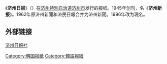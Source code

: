 {{expand|time=2011-05-02T14:35:07+00:00}}
{{unreferenced|time=2011-05-02T14:35:07+00:00}}
{{Infobox Korean name
|title=濟州日報
|hangul=제주일보
|hanja=濟州日報
}}

《'''济州日报'''》（{{lang-ko|제주일보}}）在[[济州特別自治道|济州特別自治道]][[济州市|济州市]]发行的报纸。1945年创刊，名《'''济州新报'''》。1962年原济州新聞和济民日報合并为济州新聞。1996年改为現名。
==外部链接 ==

[http://www.jejunews.com/ 济州日報社] {{Wayback|url=http://www.jejunews.com/ |date=20210419085253 }}

[[Category:韩国报纸|Category:韩国报纸]]
[[Category:韓語報紙|Category:韓語報紙]]